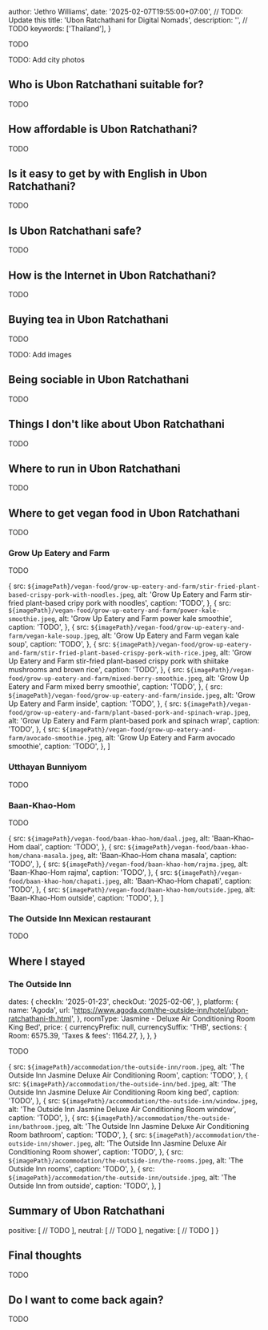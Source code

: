 
  author: 'Jethro Williams',
  date: '2025-02-07T19:55:00+07:00', // TODO: Update this
  title: 'Ubon Ratchathani for Digital Nomads',
  description: '', // TODO
  keywords: ['Thailand'],
}



TODO

TODO: Add city photos

## Who is Ubon Ratchathani suitable for?

TODO

## How affordable is Ubon Ratchathani?

TODO

## Is it easy to get by with English in Ubon Ratchathani?

TODO

## Is Ubon Ratchathani safe?

TODO

## How is the Internet in Ubon Ratchathani?

TODO

## Buying tea in Ubon Ratchathani

TODO

TODO: Add images

## Being sociable in Ubon Ratchathani

TODO

## Things I don't like about Ubon Ratchathani

TODO

## Where to run in Ubon Ratchathani

TODO

## Where to get vegan food in Ubon Ratchathani

TODO

### Grow Up Eatery and Farm

TODO

  {
    src: `${imagePath}/vegan-food/grow-up-eatery-and-farm/stir-fried-plant-based-crispy-pork-with-noodles.jpeg`,
    alt: 'Grow Up Eatery and Farm stir-fried plant-based cripy pork with noodles',
    caption: 'TODO',
  },
  {
    src: `${imagePath}/vegan-food/grow-up-eatery-and-farm/power-kale-smoothie.jpeg`,
    alt: 'Grow Up Eatery and Farm power kale smoothie',
    caption: 'TODO',
  },
  {
    src: `${imagePath}/vegan-food/grow-up-eatery-and-farm/vegan-kale-soup.jpeg`,
    alt: 'Grow Up Eatery and Farm vegan kale soup',
    caption: 'TODO',
  },
  {
    src: `${imagePath}/vegan-food/grow-up-eatery-and-farm/stir-fried-plant-based-crispy-pork-with-rice.jpeg`,
    alt: 'Grow Up Eatery and Farm stir-fried plant-based crispy pork with shiitake mushrooms and brown rice',
    caption: 'TODO',
  },
  {
    src: `${imagePath}/vegan-food/grow-up-eatery-and-farm/mixed-berry-smoothie.jpeg`,
    alt: 'Grow Up Eatery and Farm mixed berry smoothie',
    caption: 'TODO',
  },
  {
    src: `${imagePath}/vegan-food/grow-up-eatery-and-farm/inside.jpeg`,
    alt: 'Grow Up Eatery and Farm inside',
    caption: 'TODO',
  },
  {
    src: `${imagePath}/vegan-food/grow-up-eatery-and-farm/plant-based-pork-and-spinach-wrap.jpeg`,
    alt: 'Grow Up Eatery and Farm plant-based pork and spinach wrap',
    caption: 'TODO',
  },
  {
    src: `${imagePath}/vegan-food/grow-up-eatery-and-farm/avocado-smoothie.jpeg`,
    alt: 'Grow Up Eatery and Farm avocado smoothie',
    caption: 'TODO',
  },
]

<ImageGallery images={growUpEateryAndFarmImages} />

### Utthayan Bunniyom

TODO

### Baan-Khao-Hom

TODO

  {
    src: `${imagePath}/vegan-food/baan-khao-hom/daal.jpeg`,
    alt: 'Baan-Khao-Hom daal',
    caption: 'TODO',
  },
  {
    src: `${imagePath}/vegan-food/baan-khao-hom/chana-masala.jpeg`,
    alt: 'Baan-Khao-Hom chana masala',
    caption: 'TODO',
  },
  {
    src: `${imagePath}/vegan-food/baan-khao-hom/rajma.jpeg`,
    alt: 'Baan-Khao-Hom rajma',
    caption: 'TODO',
  },
  {
    src: `${imagePath}/vegan-food/baan-khao-hom/chapati.jpeg`,
    alt: 'Baan-Khao-Hom chapati',
    caption: 'TODO',
  },
  {
    src: `${imagePath}/vegan-food/baan-khao-hom/outside.jpeg`,
    alt: 'Baan-Khao-Hom outside',
    caption: 'TODO',
  },
]

<ImageGallery images={baanKhaoHomImages} />

### The Outside Inn Mexican restaurant

TODO

## Where I stayed

### The Outside Inn

<MapLink name='11 Suriyat Road' url='https://maps.app.goo.gl/CNS3XzopcCT5EMjF9' />

  dates: {
    checkIn: '2025-01-23',
    checkOut: '2025-02-06',
  },
  platform: {
    name: 'Agoda',
    url: 'https://www.agoda.com/the-outside-inn/hotel/ubon-ratchathani-th.html',
  },
  roomType: 'Jasmine - Deluxe Air Conditioning Room King Bed',
  price: {
    currencyPrefix: null,
    currencySuffix: 'THB',
    sections: {
      Room: 6575.39,
      'Taxes & fees': 1164.27,
    },
  },
}

<AccommodationTable details={theOutsideInnDetails} />

TODO

  {
    src: `${imagePath}/accommodation/the-outside-inn/room.jpeg`,
    alt: 'The Outside Inn Jasmine Deluxe Air Conditioning Room',
    caption: 'TODO',
  },
  {
    src: `${imagePath}/accommodation/the-outside-inn/bed.jpeg`,
    alt: 'The Outside Inn Jasmine Deluxe Air Conditioning Room king bed',
    caption: 'TODO',
  },
  {
    src: `${imagePath}/accommodation/the-outside-inn/window.jpeg`,
    alt: 'The Outside Inn Jasmine Deluxe Air Conditioning Room window',
    caption: 'TODO',
  },
  {
    src: `${imagePath}/accommodation/the-outside-inn/bathroom.jpeg`,
    alt: 'The Outside Inn Jasmine Deluxe Air Conditioning Room bathroom',
    caption: 'TODO',
  },
  {
    src: `${imagePath}/accommodation/the-outside-inn/shower.jpeg`,
    alt: 'The Outside Inn Jasmine Deluxe Air Conditioning Room shower',
    caption: 'TODO',
  },
  {
    src: `${imagePath}/accommodation/the-outside-inn/the-rooms.jpeg`,
    alt: 'The Outside Inn rooms',
    caption: 'TODO',
  },
  {
    src: `${imagePath}/accommodation/the-outside-inn/outside.jpeg`,
    alt: 'The Outside Inn from outside',
    caption: 'TODO',
  },
]

<ImageGallery images={theOutsideInnImages} />

## Summary of Ubon Ratchathani

  positive: [
    // TODO
  ],
  neutral: [
    // TODO
  ],
  negative: [
    // TODO
  ]
}

<Summary summaryPoints={summaryPoints} />

## Final thoughts

TODO

## Do I want to come back again?

TODO
